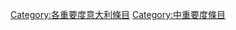 {{Catnav|維基專題|歷史、地理與傳記專題|各國專題|義大利專題|各重要度義大利條目}}
{{Empty category}}
{{Articles by Importance|topic=義大利|project=義大利}}
{{CategoryTOC}}
[[Category:各重要度意大利條目|Category:各重要度意大利條目]]
[[Category:中重要度條目|Category:中重要度條目]]